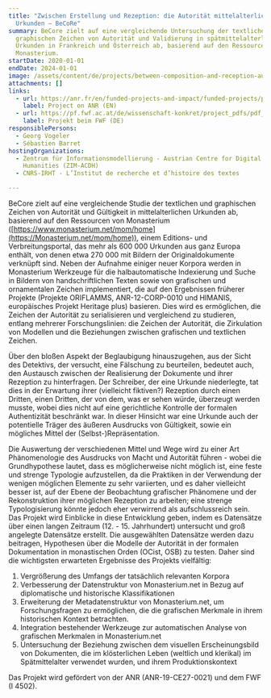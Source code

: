 ```yaml
---
title: "Zwischen Erstellung und Rezeption: die Autorität mittelalterlicher
  Urkunden – BeCoRe"
summary: BeCore zielt auf eine vergleichende Untersuchung der textlichen und
  graphischen Zeichen von Autorität und Validierung in spätmittelalterlichen
  Urkunden in Frankreich und Österreich ab, basierend auf den Ressourcen von
  Monasterium.
startDate: 2020-01-01
endDate: 2024-01-01
image: /assets/content/de/projects/between-composition-and-reception-authority-medieval-charters-becore/becore.png
attachments: []
links:
  - url: https://anr.fr/en/funded-projects-and-impact/funded-projects/project/funded/project/b2d9d3668f92a3b9fbbf7866072501ef-cfdf14efeb/
    label: Project on ANR (EN)
  - url: https://pf.fwf.ac.at/de/wissenschaft-konkret/project_pdfs/pdf_abstracts/i4502d.pdf
    label: Projekt beim FWF (DE)
responsiblePersons:
  - Georg Vogeler
  - Sébastien Barret
hostingOrganizations:
  - Zentrum für Informationsmodellierung - Austrian Centre for Digital
    Humanities (ZIM-ACDH)
  - CNRS-IRHT - L’Institut de recherche et d’histoire des textes

---
```

BeCore zielt auf eine vergleichende Studie der textlichen und graphischen Zeichen von Autorität und Gültigkeit in mittelalterlichen Urkunden ab, basierend auf den Ressourcen von Monasterium ([https://www.monasterium.net/mom/home](https://Monasterium.net/mom/home)), einem Editions- und Verbreitungsportal, das mehr als 600 000 Urkunden aus ganz Europa enthält, von denen etwa 270 000 mit Bildern der Originaldokumente verknüpft sind. Neben der Aufnahme einiger neuer Korpora werden in Monasterium Werkzeuge für die halbautomatische Indexierung und Suche in Bildern von handschriftlichen Texten sowie von grafischen und ornamentalen Zeichen implementiert, die auf den Ergebnissen früherer Projekte (Projekte ORIFLAMMS, ANR-12-CORP-0010 und HIMANIS, europäisches Projekt Heritage plus) basieren. Dies wird es ermöglichen, die Zeichen der Autorität zu serialisieren und vergleichend zu studieren, entlang mehrerer Forschungslinien: die Zeichen der Autorität, die Zirkulation von Modellen und die Beziehungen zwischen grafischen und textlichen Zeichen.

Über den bloßen Aspekt der Beglaubigung hinauszugehen, aus der Sicht des Detektivs, der versucht, eine Fälschung zu beurteilen, bedeutet auch, den Austausch zwischen der Realisierung der Dokumente und ihrer Rezeption zu hinterfragen. Der Schreiber, der eine Urkunde niederlegte, tat dies in der Erwartung ihrer (vielleicht fiktiven?) Rezeption durch einen Dritten, einen Dritten, der von dem, was er sehen würde, überzeugt werden musste, wobei dies nicht auf eine gerichtliche Kontrolle der formalen Authentizität beschränkt war. In dieser Hinsicht war eine Urkunde auch der potentielle Träger des äußeren Ausdrucks von Gültigkeit, sowie ein mögliches Mittel der (Selbst-)Repräsentation.

Die Auswertung der verschiedenen Mittel und Wege wird zu einer Art Phänomenologie des Ausdrucks von Macht und Autorität führen - wobei die Grundhypothese lautet, dass es möglicherweise nicht möglich ist, eine feste und strenge Typologie aufzustellen, da die Praktiken in der Verwendung der wenigen möglichen Elemente zu sehr variierten, und es daher vielleicht besser ist, auf der Ebene der Beobachtung grafischer Phänomene und der Rekonstruktion ihrer möglichen Rezeption zu arbeiten; eine strenge Typologisierung könnte jedoch eher verwirrend als aufschlussreich sein.  
Das Projekt wird Einblicke in diese Entwicklung geben, indem es Datensätze über einen langen Zeitraum (12. - 15. Jahrhundert) untersucht und groß angelegte Datensätze erstellt. Die ausgewählten Datensätze werden dazu beitragen, Hypothesen über die Modelle der Autorität in der formalen Dokumentation in monastischen Orden (OCist, OSB) zu testen. Daher sind die wichtigsten erwarteten Ergebnisse des Projekts vielfältig:

1.  Vergrößerung des Umfangs der tatsächlich relevanten Korpora
2.  Verbesserung der Datenstruktur von Monasterium.net in Bezug auf diplomatische und historische Klassifikationen
3.  Erweiterung der Metadatenstruktur von Monasterium.net, um Forschungsfragen zu ermöglichen, die die grafischen Merkmale in ihrem historischen Kontext betrachten.
4.  Integration bestehender Werkzeuge zur automatischen Analyse von grafischen Merkmalen in Monasterium.net
5.  Untersuchung der Beziehung zwischen dem visuellen Erscheinungsbild von Dokumenten, die im klösterlichen Leben (weltlich und klerikal) im Spätmittelalter verwendet wurden, und ihrem Produktionskontext

Das Projekt wird gefördert von der ANR (ANR-19-CE27-0021) und dem FWF (I 4502).